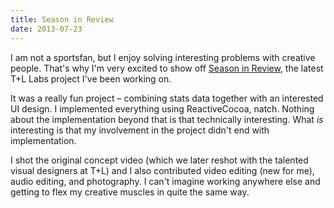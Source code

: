 ```yaml
---
title: Season in Review
date: 2013-07-23
---
```


I am not a sportsfan, but I enjoy solving interesting problems with creative people. That's why I'm very excited to show off [Season in Review](http://labs.teehanlax.com/project/season-in-review), the latest T+L Labs project I've been working on.

<Wide src="https://player.vimeo.com/video/70821480?wmode=opaque&amp;api=1" />

It was a really fun project – combining stats data together with an interested UI design. I implemented everything using ReactiveCocoa, natch. Nothing about the implementation beyond that is that technically interesting. What _is_ interesting is that my involvement in the project didn't end with implementation.

I shot the original concept video (which we later reshot with the talented visual designers at T+L) and I also contributed video editing (new for me), audio editing, and photography. I can't imagine working anywhere else and getting to flex my creative muscles in quite the same way.
